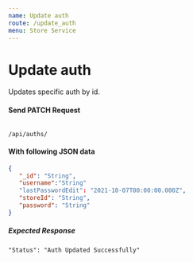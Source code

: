 ```yaml
---
name: Update auth
route: /update_auth
menu: Store Service
---
```

# Update auth 
Updates specific auth by id.

#### Send PATCH Request 
<Code>
/api/auths/
</Code>

#### With following JSON data
```json
{
   "_id": "String",
   "username":"String"
   "lastPasswordEdit": "2021-10-07T00:00:00.000Z",
   "storeId": "String",
   "password": "String"
}
```

##### Expected Response
```
"Status": "Auth Updated Successfully"
```

